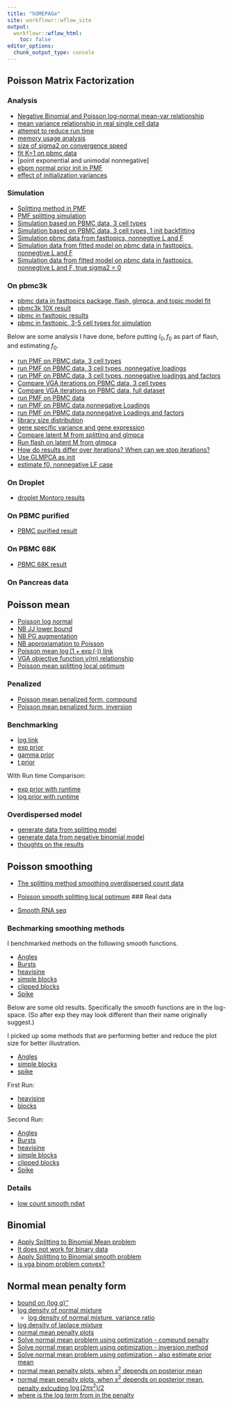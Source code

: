 ```yaml
---
title: "hOMEPAGe"
site: workflowr::wflow_site
output:
  workflowr::wflow_html:
    toc: false
editor_options:
  chunk_output_type: console
---
```


## Poisson Matrix Factorization


### Analysis

* [Negative Binomial and Poisson log-normal mean-var relationship](NB_PLN_mean_var.html)
* [mean variance relationship in real single cell data](mean_var_relationship_in_real_sc_data.html)
* [attempt to reduce run time](attempt_to_speed_up_add_greedy.html)
* [memory usage analysis](splitting_PMF_memory_issue.html)
* [size of sigma2 on convergence speed](size_of_sigma2_on_convergence.html)
* [fit K=1 on pbmc data](run_splitting_PMF_K1.html)
* [point exponential and unimodal nonnegative]
* [ebpm normal prior init in PMF](vga_init_in_ebpmf.html)
* [effect of initialization variances](pbmc_infasttopics_init_vga_effect.html)

### Simulation 

* [Splitting method in PMF](PMF_splitting.html)
* [PMF splitting simulation](PMF_splitting_simulation.html)
* [Simulation based on PBMC data, 3 cell types](simulation_based_on_pbmc_3cell.html)
* [Simulation based on PBMC data, 3 cell types, 1 init backfitting](splitting_PMF_1backfitinit.html)
* [Simulation pbmc data from fasttopics, nonnegtive L and F](simu_pbmc_fasttpoics_nonnegLF.html)
* [Simulation data from fitted model on pbmc data in fasttopics, nonnegtive L and F](simu_study_of_init_variance.html)
* [Simulation data from fitted model on pbmc data in fasttopics, nonnegtive L and F, true sigma2 = 0]()

### On pbmc3k

* [pbmc data in fasttopics package, flash, glmpca, and topic model fit](pbmc_infasttopics_othermethods.html)
* [pbmc3k 10X result](pbmc3k_10X_result2.html)
* [pbmc in fasttopic results](pbmc3k_infasttopic_result2.html)
* [pbmc in fasttopic, 3-5 cell types for simulation]()

Below are some analysis I have done, before putting $l_0,f_0$ as part of flash, and estimating $f_0$.

* [run PMF on PBMC data, 3 cell types](run_PMF_on_pbmc_3cells.html)
* [run PMF on PBMC data, 3 cell types, nonnegative loadings](run_PMF_on_pbmc_3cells_nonnegativeL_more_iterations.html)
* [run PMF on PBMC data, 3 cell types, nonnegative loadings and factors](run_PMF_on_pbmc_3cells_nonnegativeLF_more_iterations.html)
* [Compare VGA iterations on PBMC data, 3 cell types](compare_vga_iterations.html)
* [Compare VGA iterations on PBMC data, full dataset](compare_vga_iterations_pbmc_full.html)
* [run PMF on PBMC data](run_PMF_on_pbmc_more_iterations.html)
* [run PMF on PBMC data,nonnegative Loadings](run_PMF_on_pbmc_nonnegativeL_more_iterations.html)
* [run PMF on PBMC data,nonnegative Loadings and factors](run_PMF_on_pbmc_nonnegativeLF_more_iterations.html)
* [library size distribution](library_size_distribution.html)
* [gene specific variance and gene expression](gene_variance_expression.html)
* [Compare latent M from splitting and glmpca](compare_latent_M_splitting_glmpca.html)
* [Run flash on latent M from glmpca](run_flash_on_latent_M_glmpca.html)
* [How do results differ over iterations? When can we stop iterations?](pbmc3k_per_10_iter_plot.html)
* [Use GLMPCA as init](pbmc3k_glmpca_init_for_ebpmf.html)
* [estimate f0, nonnegative LF case](pbmc3k_nonnegLF_updatef0.html)


### On Droplet

* [droplet Montoro results](run_PMF_on_droplet.html)

### On PBMC purified

* [PBMC purified result](pbmc_purified_results.html)

### On PBMC 68K

* [PBMC 68K result](pbmc68k_reults.html)

### On Pancreas data

## Poisson mean 

* [Poisson log normal](poisson_log_normal.html)
* [NB JJ lower bound](neg_binom_mean_lower_bound.html)
* [NB PG augmentation](neg_binom_mean_polya_gamma.html)
* [NB approxiamation to Poisson](nb_approx_poisson.html)
* [Poisson mean $\log(1+\exp(\cdot))$ link](pois_mean_log1exp.html)
* [VGA objective function v(m) relationship](vga_objective_function.html)
* [Poisson mean splitting local optimum](poisson_mean_split_local_optimum.html)

### Penalized

* [Poisson mean penalized form, compound](pois_mean_penalized.html)
* [Poisson mean penalized form, inversion](pois_mean_penalized_inversion.html)

### Benchmarking

* [log link](log_link_benchmark_revised.html)
* [exp prior](exp_prior_benchmark.html)
* [gamma prior](gamma_prior_benchmark.html)
* [t prior](t_prior_benchmark_revise.html)

With Run time Comparison:

* [exp prior with runtime](exp_prior_runtime.html)
* [log prior with runtime](log_prior_runtime.html)

### Overdispersed model

* [generate data from splitting model](overdispersed_splitting.html)
* [generate data from negative binomial model](overdispersed_splitting_nb.html)
* [thoughts on the results](overdispersed_splitting_analysis.html)

## Poisson smoothing 

* [The splitting method smoothing overdispersed count data](poisson_nugget_two_step.html)
* [Poisson smooth splitting local optimum](poisson_smooth_split_local_optimum.html)
### Real data

* [Smooth RNA seq](splitting_smooth_RNAseq.html)

### Bechmarking smoothing methods

I benchmarked methods on the following smooth functions.

* [Angles](smooth_angles_benchmark_new.html)
* [Bursts](smooth_bursts_benchmark_new.html)
* [heavisine](smooth_heavisine_benchmark_new.html)
* [simple blocks](smooth_sblocks_benchmark_new.html)
* [clipped blocks](smooth_cblocks_benchmark_new.html)
* [Spike](smooth_spike_benchmark_new.html)

Below are some old results. Specifically the smooth functions are in the log-space. (So after exp they may look different than their name originally suggest.)

I picked up some methods that are performing better and reduce the plot size for better illustration.

* [Angles](smooth_angles_benchmark_simplified.html)
* [simple blocks](smooth_sblocks_benchmark_simplified.html)
* [spike](smooth_spike_benchmark_simplified.html)

First Run:

* [heavisine](smooth_heavi_benchmark.html)
* [blocks](smooth_blocks_benchmark.html)

Second Run:

* [Angles](smooth_angles_benchmark.html)
* [Bursts](smooth_bursts_benchmark.html)
* [heavisine](smooth_heavisine_benchmark.html)
* [simple blocks](smooth_sblocks_benchmark.html)
* [clipped blocks](smooth_cblocks_benchmark.html)
* [Spike](smooth_spike_benchmark.html)

### Details

* [low count smooth ndwt](splitting_method_low_count_smoothing.html)


## Binomial 

* [Apply Splitting to Binomial Mean problem](binomial_mean_spliiting.html)
* [It does not work for binary data](bernoulli_GG_fail.html)
* [Apply Splitting to Binomial smooth problem](binomial_smooth_splitting.html)
* [is vga binom problem convex?](is_vga_binom_convex.Rmd)

## Normal mean penalty form

* [bound on (log g)''](bound_log_marginal.html)
* [log density of normal mixture](log_gmm_concave.html)
  + [log density of normal mixture, variance ratio](log_gmm_concave_ratio.html)
* [log density of laplace mixture](log_lmm_concave.html)
* [normal mean penalty plots](normal_mean_penalty.html)
* [Solve normal mean problem using optimization - compund penalty](normal_mean_penalized_optimization.html)
* [Solve normal mean problem using optimization - inversion method](normal_mean_penalized_optimization_inversion.html)
* [Solve normal mean problem using optimization - also estimate prior mean](normal_mean_penalized_optimization_prior_mean.html)
* [normal mean penalty plots, when $s^2$ depends on posterior mean](normal_mean_penalty_glm_simplified.html)
* [normal mean penalty plots, when $s^2$ depends on posterior mean, penalty exlcuding $\log(2\pi s^2)/2$ ](remove_log_in_penalty.html)
* [where is the log term from in the penalty](log_term_in_penalty.html)

